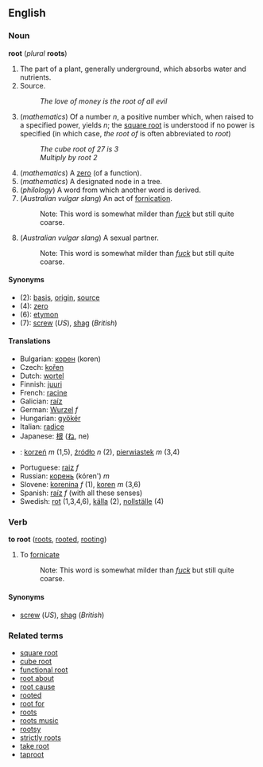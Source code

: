 ==English==
=== Noun ===
'''root''' (''plural'' '''roots''')

# The part of a plant, generally underground, which absorbs water and nutrients.
# Source.
#: ''The love of money is the root of all evil''
# (''mathematics'') Of a number ''n'', a positive number which, when raised to a specified power, yields ''n''; the [[square root]] is understood if no power is specified (in which case, ''the root of'' is often abbreviated to ''root'')
#: ''The cube root of 27 is 3''
#: ''Multiply by root 2''
# (''mathematics'') A [[zero]] (of a function).
# (''mathematics'') A designated node in a tree.
# (''philology'') A word from which another word is derived.
# (''Australian vulgar slang'') An act of [[fornication]].
#:Note: This word is somewhat milder than ''[[fuck]]'' but still quite coarse.
# (''Australian vulgar slang'') A sexual partner.
#:Note: This word is somewhat milder than ''[[fuck]]'' but still quite coarse.

====Synonyms====
*(2): [[basis]], [[origin]], [[source]]
*(4): [[zero]]
*(6): [[etymon]]
*(7): [[screw]] (''US''), [[shag]] (''British'')

==== Translations ====
*Bulgarian: [[корен]] (koren)
*Czech: [[kořen]]
*Dutch: [[wortel]]
*Finnish: [[juuri]]
*French: [[racine]]
*Galician: [[raíz]]
*German: [[Wurzel]] ''f''
*Hungarian: [[gyökér]]
*Italian: [[radice]]
*Japanese: [[根]] ([[ね]], ne)
*{{pl}}: [[korzeń]] ''m'' (1,5), [[źródło]] ''n'' (2), [[pierwiastek]] ''m'' (3,4)
*Portuguese: [[raiz]] ''f''
*Russian: [[корень]] (kóren') ''m''
*Slovene: [[korenina]] ''f'' (1), [[koren]] ''m'' (3,6)
*Spanish: [[raíz]] ''f'' (with all these senses)
*Swedish: [[rot]] (1,3,4,6), [[källa]] (2), [[nollställe]] (4)

===Verb===
'''to root''' ([[roots]], [[rooted]], [[rooting]])

# To [[fornicate]]
#:Note: This word is somewhat milder than ''[[fuck]]'' but still quite coarse.

====Synonyms====
*[[screw]] (''US''), [[shag]] (''British'')

=== Related terms ===
*[[square root]]
*[[cube root]]
*[[functional root]]
*[[root about]]
*[[root cause]]
*[[rooted]]
*[[root for]]
*[[roots]]
*[[roots music]]
*[[rootsy]]
*[[strictly roots]]
*[[take root]]
*[[taproot]]